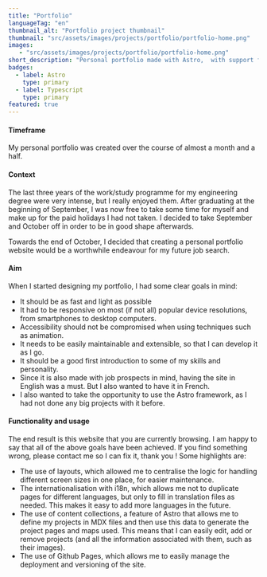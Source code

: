 ```yaml
---
title: "Portfolio"
languageTag: "en"
thumbnail_alt: "Portfolio project thumbnail"
thumbnail: "src/assets/images/projects/portfolio/portfolio-home.png"
images:
   - "src/assets/images/projects/portfolio/portfolio-home.png"
short_description: "Personal portfolio made with Astro,  with support for dark/light mode and english/french content. Focus on being lightweight, responsive, accessible and being easily extendable."
badges:
  - label: Astro
    type: primary
  - label: Typescript
    type: primary
featured: true
---
```

#### Timeframe
My personal portfolio was created over the course of almost a month and a half.

#### Context
The last three years of the work/study programme for my engineering degree were very intense, but I really enjoyed them. After graduating at the beginning of September, I was now free to take some time for myself and make up for the paid holidays I had not taken. I decided to take September and October off in order to be in good shape afterwards.

Towards the end of October, I decided that creating a personal portfolio website would be a worthwhile endeavour for my future job search.

#### Aim
When I started designing my portfolio, I had some clear goals in mind:
- It should be as fast and light as possible
- It had to be responsive on most (if not all) popular device resolutions, from smartphones to desktop computers. 
- Accessibility should not be compromised when using techniques such as animation.
- It needs to be easily maintainable and extensible, so that I can develop it as I go.
- It should be a good first introduction to some of my skills and personality.
- Since it is also made with job prospects in mind, having the site in English was a must. But I also wanted to have it in French.
- I also wanted to take the opportunity to use the Astro framework, as I had not done any big projects with it before.

#### Functionality and usage
The end result is this website that you are currently browsing. I am happy to say that all of the above goals have been achieved. If you find something wrong, please contact me so I can fix it, thank you !
Some highlights are:
- The use of layouts, which allowed me to centralise the logic for handling different screen sizes in one place, for easier maintenance.
- The internationalisation with i18n, which allows me not to duplicate pages for different languages, but only to fill in translation files as needed. This makes it easy to add more languages in the future.
- The use of content collections, a feature of Astro that allows me to define my projects in MDX files and then use this data to generate the project pages and maps used. This means that I can easily edit, add or remove projects (and all the information associated with them, such as their images).
- The use of Github Pages, which allows me to easily manage the deployment and versioning of the site.